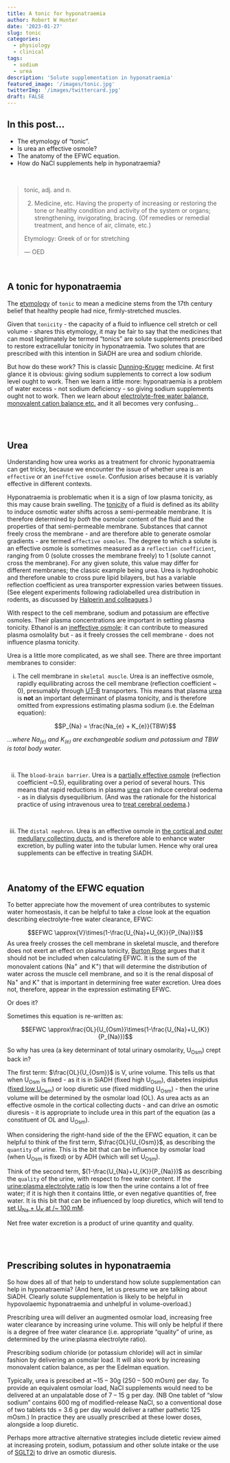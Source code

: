 ```yaml
---
title: A tonic for hyponatraemia
author: Robert W Hunter
date: '2023-01-27'
slug: tonic
categories:
  - physiology
  - clinical
tags:
  - sodium
  - urea
description: 'Solute supplementation in hyponatraemia'
featured_image: '/images/tonic.jpg'
twitterImg: '/images/twittercard.jpg'
draft: FALSE
---
```


## In this post...

- The etymology of "tonic".    
- Is urea an effective osmole?  
- The anatomy of the EFWC equation.  
- How do NaCl supplements help in hyponatraemia?  

<br>

> tonic, adj. and n. 
>
> 2. Medicine, etc. Having the property of increasing or restoring the tone or healthy condition and activity of the system or organs; strengthening, invigorating, bracing. (Of remedies or remedial treatment, and hence of air, climate, etc.) 
>
> Etymology: Greek of or for stretching  
>
> --- OED
 
<br>
 
## A tonic for hyponatraemia

The [etymology](https://en.wiktionary.org/wiki/tonic#:~:text=Rhymes%3A%20%2D%C9%92n%C9%AAk-,Etymology%201,in%20the%20late%2018th%20century.) of `tonic` to mean a medicine stems from the 17th century belief that healthy people had nice, firmly-stretched muscles.  

Given that `tonicity` - the capacity of a fluid to influence cell stretch or cell volume - shares this etymology, it may be fair to say that the medicines that can most legitimately be termed "tonics" are solute supplements prescribed to restore extracellular tonicity in hyponatraemia.  Two solutes that are prescribed with this intention in SiADH are urea and sodium chloride.  

But how do these work?  This is classic [Dunning-Kruger](https://en.wikipedia.org/wiki/Dunning%E2%80%93Kruger_effect) medicine.  At first glance it is obvious: giving sodium supplements to correct a low sodium level ought to work.  Then we learn a little more: hyponatraemia is a problem of water excess - not sodium deficiency - so giving sodium supplements ought not to work.  Then we learn about [electrolyte-free water balance, monovalent cation balance etc.](https://doi.org/10.3389/fmed.2018.00103) and it all becomes very confusing... 

<br>
<br>

## Urea

Understanding how urea works as a treatment for chronic hyponatraemia can get tricky, because we encounter the issue of whether urea is an `effective` or an `ineffctive osmole`.   Confusion arises because it is variably effective in different contexts.  

Hyponatraemia is problematic when it is a sign of low plasma tonicity, as this may cause brain swelling.  The [tonicity](https://kidneyfish-nephromaths.netlify.app/basic-concepts.html#general-principles) of a fluid is defined as its ability to induce osmotic water shifts across a semi-permeable membrane.  It is therefore determined by *both* the osmolar content of the fluid and the properties of that semi-permeable membrane.  Substances that cannot freely cross the membrane - and are therefore able to generate osmolar gradients - are termed `effective osmoles`.  The degree to which a solute is an effective osmole is sometimes measured as a `reflection coefficient`, ranging from 0 (solute crosses the membrane freely) to 1 (solute cannot cross the membrane).  For any given solute, this value may differ for different membranes; the classic example being urea.  Urea is hydrophobic and therefore unable to cross pure lipid bilayers, but has a variable reflection coefficient as urea transporter expression varies between tissues.  (See elegent experiments following radiolabelled urea distribution in rodents, as discussed by [Halperin and colleagues](https://pubmed.ncbi.nlm.nih.gov/8712203/).)  

With respect to the cell membrane, sodium and potassium are effective osmoles.  Their plasma concentrations are important in setting plasma tonicity.  Ethanol is an [ineffective osmole](https://doi.org/10.1016/j.kint.2020.03.006): it can contribute to measured plasma osmolality but - as it freely crosses the cell membrane - does not influence plasma tonicity.  

Urea is a little more complicated, as we shall see.  There are three important membranes to consider:  

i) The cell membrane in `skeletal muscle`.  Urea is an ineffective osmole, rapidly equilibrating across the cell membrane (reflection coefficient \~ 0), presumably through [UT-B](https://link.springer.com/article/10.1007/s00424-019-02323-x) transporters.  This means that plasma [urea] is **not** an important determinant of plasma tonicity, and is therefore omitted from expressions estimating plasma sodium (i.e. the Edelman equation):  

$$P_{Na} = \frac{Na_{e} + K_{e}}{TBW}$$

*...where Na~(e)~ and K~(e)~ are exchangeable sodium and potassium and TBW is total body water.* 

<br>

ii) The `blood-brain barrier`.  Urea is a [partially effective osmole](https://pubmed.ncbi.nlm.nih.gov/8712203/) (reflection coefficient \~0.5), equilibrating over a period of several hours.  This means that rapid reductions in plasma [urea] can induce cerebral oedema - as in dialysis dysequilibrium.  (And was the rationale for the historical practice of using intravenous urea to [treat cerebral oedema](https://doi.org/10.1038/ki.2014.320).)  

<br>

iii) The `distal nephron`.  Urea is an effective osmole in [the cortical and outer medullary collecting ducts](https://pubmed.ncbi.nlm.nih.gov/31851974/), and is therefore able to enhance water excretion, by pulling water into the tubular lumen.  Hence why oral urea supplements can be effective in treating SiADH.  

<br>

## Anatomy of the EFWC equation

To better appreciate how the movement of urea contributes to systemic water homeostasis, it can be helpful to take a close look at the equation describing electrolyte-free water clearance, EFWC:  

<!-- \begin{equation} -->
<!--   EFWC \approx\frac{OL}{U_{Osm}}\times(1-\frac{U_{Na}+U_{K}}{P_{Na}}) -->
<!-- \end{equation} -->

$$EFWC \approx{V}\times(1-\frac{U_{Na}+U_{K}}{P_{Na}})$$
As urea freely crosses the cell membrane in skeletal muscle, and therefore does not exert an effect on plasma tonicity, [Burton Rose](https://pubmed.ncbi.nlm.nih.gov/3799631/) argues that it should not be included when calculating EFWC.  It is the sum of the monovalent cations (Na^+^ and K^+^) that will determine the distribution of water across the muscle cell membrane, and so it is the renal disposal of Na^+^ and K^+^ that is important in determining free water excretion.  Urea does not, therefore, appear in the expression estimating EFWC.  

Or does it?

Sometimes this equation is re-written as:  

$$EFWC \approx\frac{OL}{U_{Osm}}\times(1-\frac{U_{Na}+U_{K}}{P_{Na}})$$

So why has urea (a key determinant of total urinary osmolarity, U~Osm~) crept back in?

The first term: $\frac{OL}{U_{Osm}}$ is V, urine volume.  This tells us that when U~Osm~ is fixed - as it is in SiADH (fixed high U~Osm~), diabetes insipidus ([fixed low U~Osm~](/post/nephrogenic-DI/index.html)) or loop diuretic use (fixed middling U~Osm~) - then the urine volume will be determined by the osmolar load (OL).  As urea acts as an effective osmole in the cortical collecting ducts - and can drive an osmotic diuresis - it is appropriate to include urea in this part of the equation (as a constituent of OL and U~Osm~).  

When considering the right-hand side of the the EFWC equation, it can be helpful to think of the first term, $\frac{OL}{U_{Osm}}$, as describing the `quantity` of urine.  This is the bit that can be influence by osmolar load (when U~Osm~ is fixed) or by ADH (which will set U~Osm~).  

Think of the second term, $(1-\frac{U_{Na}+U_{K}}{P_{Na}})$ as describing the `quality` of the urine, with respect to free water content.  If the [urine:plasma electrolyte ratio](/post/skinning-a-cat/index.html) is low then the urine contains a lot of free water; if it is high then it contains little, or even negative quantities of, free water.  It is this bit that can be influenced by loop diuretics, which will tend to [set U~Na~ + U~K~ at /~ 100 mM](/post/diuretics-and-water-one/index.html).  

Net free water excretion is a product of urine quantity and quality.  

<br>
<br>

## Prescribing solutes in hyponatraemia

So how does all of that help to understand how solute supplementation can help in hyponatraemia?  (And here, let us presume we are talking about SiADH.  Clearly solute supplementation is likely to be helpful in hypovolaemic hyponatraemia and unhelpful in volume-overload.)  

Prescribing urea will deliver an augmented osmolar load, increasing free water clearance by increasing urine volume.  This will only be helpful if there is a degree of free water clearance (i.e. appropriate "quality" of urine, as determined by the urine:plasma electrolyte ratio).  

Prescribing sodium chloride (or potassium chloride) will act in similar fashion by delivering an osmolar load.  It will also work by increasing monovalent cation balance, as per the Edelman equation.  

Typically, urea is prescibed at ~15 -- 30g (250 -- 500 mOsm) per day.  To provide an equivalent osmolar load, NaCl supplements would need to be delivered at an unpalatable dose of 7 -- 15 g per day.  (NB One tablet of "slow sodium" contains 600 mg of modified-release NaCl, so a conventional dose of two tablets tds = 3.6 g per day would deliver a rather pathetic 125 mOsm.)  In practice they are usually prescribed at these lower doses, alongside a loop diuretic.  

Perhaps more attractive alternative strategies include dietetic review aimed at increasing protein, sodium, potassium and other solute intake or the use of [SGLT2i](https://pubmed.ncbi.nlm.nih.gov/36396331/) to drive an osmotic diuresis.  


